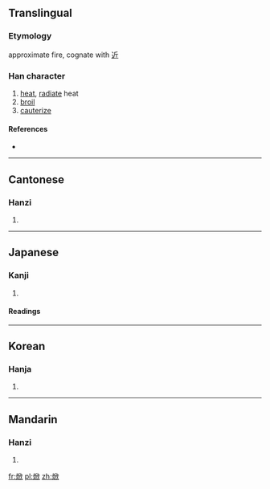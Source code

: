 ==Translingual==

===Etymology===
approximate fire, cognate with [[近]]

===Han character===
{{Han char|rn=86|rad=火|as=08|sn=12|four=97880|canj=FHLO|ids=⿰火欣}}

# [[heat]], [[radiate]] heat
# [[broil]]
# [[cauterize]]

====References====
* {{Han ref|kx=0674.230|dkj=19137|dj=1086.100|hdz=32209.180|uh=712E}}

----

==Cantonese==

===Hanzi===
{{yue-hanzi|jyut=|y=yan3}}

# {{defn|lang=yue|sort=火08}}

----

==Japanese==

===Kanji===
{{ja-kanji|rs=火08}}

# {{defn|lang=ja|sort=火08}}

====Readings====
{{ja-readings|goon=[[こん]] (kon)|kanon=[[きん]] (kin)}}

----

==Korean==

===Hanja===
{{ko-hanja|hangeul=[[흔]]|eumhun=|rv=heun|mr=hŭn|y=hun}}

# {{defn|lang=ko|sort=火08}}

----

==Mandarin==

===Hanzi===
{{cmn-hanzi|pin=[[xìn]] ([[xin4]])|wg=hsin<sup>4</sup>}}

# {{defn|lang=cmn|sort=火08}}

[[fr:焮]]
[[pl:焮]]
[[zh:焮]]